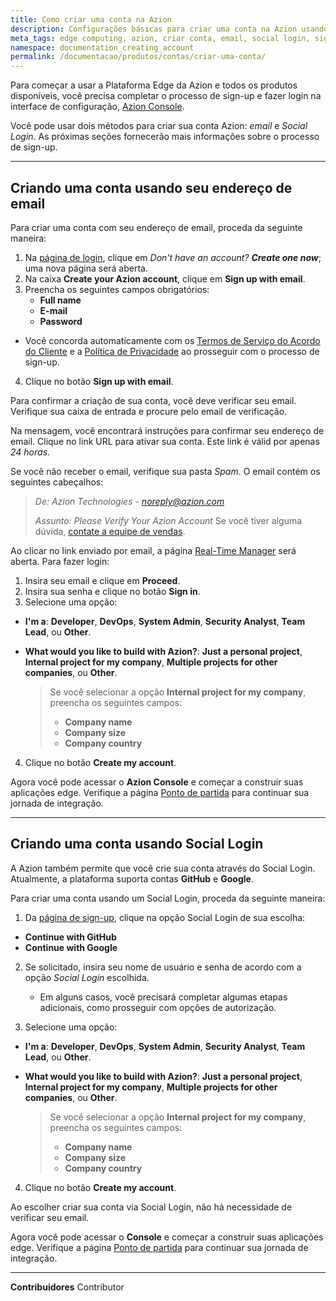 ```yaml
---
title: Como criar uma conta na Azion
description: Configurações básicas para criar uma conta na Azion usando um endereço de email e através do Social Login.
meta_tags: edge computing, azion, criar conta, email, social login, signup
namespace: documentation_creating_account
permalink: /documentacao/produtos/contas/criar-uma-conta/
---
```


Para começar a usar a Plataforma Edge da Azion e todos os produtos disponíveis, você precisa completar o processo de sign-up e fazer login na interface de configuração, [Azion Console](https://console.azion.com/).

Você pode usar dois métodos para criar sua conta Azion: *email* e *Social Login*. As próximas seções fornecerão mais informações sobre o processo de sign-up.

---

## Criando uma conta usando seu endereço de email

Para criar uma conta com seu endereço de email, proceda da seguinte maneira:

1. Na [página de login](https://sso.azion.com/login), clique em *Don't have an account? **Create one now***; uma nova página será aberta.
2. Na caixa **Create your Azion account**, clique em **Sign up with email**.
3. Preencha os seguintes campos obrigatórios:
    - **Full name**
    - **E-mail**
    - **Password**

- Você concorda automaticamente com os [Termos de Serviço do Acordo do Cliente](/pt-br/documentacao/contratos/contrato-de-cliente/) e a [Política de Privacidade](/pt-br/documentacao/contratos/politica-de-privacidade/) ao prosseguir com o processo de sign-up.

4. Clique no botão **Sign up with email**.

Para confirmar a criação de sua conta, você deve verificar seu email. Verifique sua caixa de entrada e procure pelo email de verificação.

Na mensagem, você encontrará instruções para confirmar seu endereço de email. Clique no link URL para ativar sua conta. Este link é válid por apenas *24 horas*.

Se você não receber o email, verifique sua pasta *Spam*. O email contém os seguintes cabeçalhos:

> *De: Azion Technologies - noreply@azion.com*
>
> *Assunto: Please Verify Your Azion Account*
Se você tiver alguma dúvida, [contate a equipe de vendas](https://www.azion.com/en/contact-sales/).

Ao clicar no link enviado por email, a página [Real-Time Manager](https://console.azion.com/) será aberta. Para fazer login:

1. Insira seu email e clique em **Proceed**.
2. Insira sua senha e clique no botão **Sign in**. 
3. Selecione uma opção:
- **I'm a**: **Developer**, **DevOps**, **System Admin**, **Security Analyst**, **Team Lead**, ou **Other**.
- **What would you like to build with Azion?**:  **Just a personal project**, **Internal project for my company**, **Multiple projects for other companies**, ou **Other**.

    > Se você selecionar a opção **Internal project for my company**, preencha os seguintes campos:
    > - **Company name**
    > - **Company size**
    > - **Company country**
4. Clique no botão **Create my account**.

Agora você pode acessar o **Azion Console** e começar a construir suas aplicações edge. Verifique a página [Ponto de partida](/pt-br/documentacao/produtos/ponto-de-partida/) para continuar sua jornada de integração.

---

## Criando uma conta usando Social Login

A Azion também permite que você crie sua conta através do Social Login. Atualmente, a plataforma suporta contas **GitHub** e **Google**.

Para criar uma conta usando um Social Login, proceda da seguinte maneira:

1. Da [página de sign-up](https://console.azion.com/signup), clique na opção Social Login de sua escolha:

- **Continue with GitHub**
- **Continue with Google**

2. Se solicitado, insira seu nome de usuário e senha de acordo com a opção *Social Login* escolhida.

   - Em alguns casos, você precisará completar algumas etapas adicionais, como prosseguir com opções de autorização.

3. Selecione uma opção:
- **I'm a**: **Developer**, **DevOps**, **System Admin**, **Security Analyst**, **Team Lead**, ou **Other**.
- **What would you like to build with Azion?**: **Just a personal project**, **Internal project for my company**, **Multiple projects for other companies**, ou **Other**.

    > Se você selecionar a opção **Internal project for my company**, preencha os seguintes campos:
    > - **Company name**
    > - **Company size**
    > - **Company country**
4. Clique no botão **Create my account**.

Ao escolher criar sua conta via Social Login, não há necessidade de verificar seu email.

Agora você pode acessar o **Console** e começar a construir suas aplicações edge. Verifique a página [Ponto de partida](/pt-br/documentacao/produtos/ponto-de-partida/) para continuar sua jornada de integração.



---


**Contribuidores** <ContributorList>Contributor</ContributorList>
